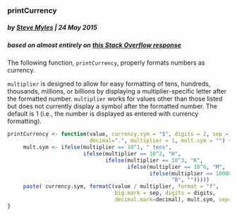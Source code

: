 ### printCurrency
##### by [Steve Myles](http://steve.mylesandmyles.info/) | 24 May 2015
##### based on almost entirely on [this Stack Overflow response](http://stackoverflow.com/a/23833928)
The following function, `printCurrency`, properly formats numbers as currency.

`multiplier` is designed to allow for easy formatting of tens, hundreds, 
thousands, millions, or billions by displaying a multiplier-specific letter 
after the formatted number.  `multiplier` works for values other than those 
listed but does not currently display a symbol after the formatted number.  The 
default is 1 (i.e., the number is displayed as entered with currency 
formatting).

```r
printCurrency <- function(value, currency.sym = "$", digits = 2, sep = ",",
                          decimal=".", multiplier = 1, mult.sym = "") {     
     mult.sym <- ifelse(multiplier == 10^1, " tens",
                        ifelse(multiplier == 10^2, "H",
                               ifelse(multiplier == 10^3, "K",
                                      ifelse(multiplier == 10^6, "M",
                                             ifelse(multiplier == 1000000000, 
                                                    "B", "")))))
     paste( currency.sym, formatC(value / multiplier, format = "f", 
                                  big.mark = sep, digits = digits, 
                                  decimal.mark=decimal), mult.sym, sep="")
}
```
